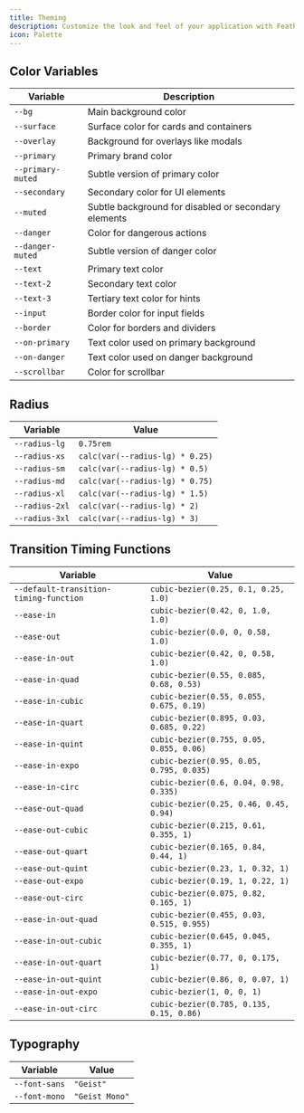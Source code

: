 ```yaml
---
title: Theming
description: Customize the look and feel of your application with Feather UI's theming system
icon: Palette
---
```


## Color Variables

| Variable | Description |
| -------- | ----------- |
| `--bg` | Main background color |
| `--surface` | Surface color for cards and containers |
| `--overlay` | Background for overlays like modals |
| `--primary` | Primary brand color |
| `--primary-muted` | Subtle version of primary color |
| `--secondary` | Secondary color for UI elements |
| `--muted` | Subtle background for disabled or secondary elements |
| `--danger` | Color for dangerous actions |
| `--danger-muted` | Subtle version of danger color |
| `--text` | Primary text color |
| `--text-2` | Secondary text color |
| `--text-3` | Tertiary text color for hints |
| `--input` | Border color for input fields |
| `--border` | Color for borders and dividers |
| `--on-primary` | Text color used on primary background |
| `--on-danger` | Text color used on danger background |
| `--scrollbar` | Color for scrollbar |

## Radius

| Variable | Value |
| -------- | ----- |
| `--radius-lg` | `0.75rem` |
| `--radius-xs` | `calc(var(--radius-lg) * 0.25)` |
| `--radius-sm` | `calc(var(--radius-lg) * 0.5)` |
| `--radius-md` | `calc(var(--radius-lg) * 0.75)` |
| `--radius-xl` | `calc(var(--radius-lg) * 1.5)` |
| `--radius-2xl` | `calc(var(--radius-lg) * 2)` |
| `--radius-3xl` | `calc(var(--radius-lg) * 3)` |

## Transition Timing Functions

| Variable | Value |
| -------- | ----- |
| `--default-transition-timing-function` | `cubic-bezier(0.25, 0.1, 0.25, 1.0)` |
| `--ease-in` | `cubic-bezier(0.42, 0, 1.0, 1.0)` |
| `--ease-out` | `cubic-bezier(0.0, 0, 0.58, 1.0)` |
| `--ease-in-out` | `cubic-bezier(0.42, 0, 0.58, 1.0)` |
| `--ease-in-quad` | `cubic-bezier(0.55, 0.085, 0.68, 0.53)` |
| `--ease-in-cubic` | `cubic-bezier(0.55, 0.055, 0.675, 0.19)` |
| `--ease-in-quart` | `cubic-bezier(0.895, 0.03, 0.685, 0.22)` |
| `--ease-in-quint` | `cubic-bezier(0.755, 0.05, 0.855, 0.06)` |
| `--ease-in-expo` | `cubic-bezier(0.95, 0.05, 0.795, 0.035)` |
| `--ease-in-circ` | `cubic-bezier(0.6, 0.04, 0.98, 0.335)` |
| `--ease-out-quad` | `cubic-bezier(0.25, 0.46, 0.45, 0.94)` |
| `--ease-out-cubic` | `cubic-bezier(0.215, 0.61, 0.355, 1)` |
| `--ease-out-quart` | `cubic-bezier(0.165, 0.84, 0.44, 1)` |
| `--ease-out-quint` | `cubic-bezier(0.23, 1, 0.32, 1)` |
| `--ease-out-expo` | `cubic-bezier(0.19, 1, 0.22, 1)` |
| `--ease-out-circ` | `cubic-bezier(0.075, 0.82, 0.165, 1)` |
| `--ease-in-out-quad` | `cubic-bezier(0.455, 0.03, 0.515, 0.955)` |
| `--ease-in-out-cubic` | `cubic-bezier(0.645, 0.045, 0.355, 1)` |
| `--ease-in-out-quart` | `cubic-bezier(0.77, 0, 0.175, 1)` |
| `--ease-in-out-quint` | `cubic-bezier(0.86, 0, 0.07, 1)` |
| `--ease-in-out-expo` | `cubic-bezier(1, 0, 0, 1)` |
| `--ease-in-out-circ` | `cubic-bezier(0.785, 0.135, 0.15, 0.86)` |

## Typography

| Variable | Value |
| -------- | ----- | 
| `--font-sans` | `"Geist"` |
| `--font-mono` | `"Geist Mono"` |